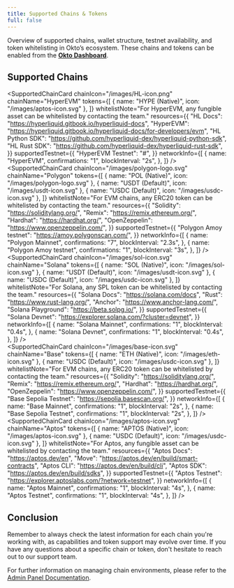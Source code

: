 ```yaml
---
title: Supported Chains & Tokens
full: false
---
```


 Overview of supported chains, wallet structure, testnet availability, and token whitelisting in Okto’s ecosystem. These chains and tokens can be enabled from the [**Okto Dashboard**](https://dashboard.okto.tech/login).


## Supported Chains

<SupportedChainCard
  chainIcon="/images/HL-icon.png"
  chainName="HyperEVM"
  tokens={[
    { name: "HYPE (Native)", icon: "/images/aptos-icon.svg" },
  ]}
  whitelistNote="For HyperEVM, any fungible asset can be whitelisted by contacting the team."
  resources={{
    "HL Docs": "https://hyperliquid.gitbook.io/hyperliquid-docs",
    "HyperEVM": "https://hyperliquid.gitbook.io/hyperliquid-docs/for-developers/evm",
    "HL Python SDK": "https://github.com/hyperliquid-dex/hyperliquid-python-sdk",
    "HL Rust SDK": "https://github.com/hyperliquid-dex/hyperliquid-rust-sdk",
  }}
  supportedTestnet={{
    "HyperEVM Testnet": "#",
  }}
  networkInfo={[
    {
      name: "HyperEVM",
      confirmations: "1",
      blockInterval: "2s",
    },
  ]}
/>
<br/>
<SupportedChainCard
  chainIcon="/images/polygon-logo.svg"
  chainName="Polygon"
  tokens={[
    { name: "POL (Native)", icon: "/images/polygon-logo.svg" },
    { name: "USDT (Default)", icon: "/images/usdt-icon.svg" },
    { name: "USDC (Default)", icon: "/images/usdc-icon.svg" },
  ]}
  whitelistNote="For EVM chains, any ERC20 token can be whitelisted by contacting the team."
  resources={{
    "Solidity": "https://soliditylang.org/",
    "Remix": "https://remix.ethereum.org/",
    "Hardhat": "https://hardhat.org/",
    "OpenZeppelin": "https://www.openzeppelin.com/",
  }}
  supportedTestnet={{
    "Polygon Amoy testnet": "https://amoy.polygonscan.com/",
  }}
  networkInfo={[
    {
      name: "Polygon Mainnet",
      confirmations: "7",
      blockInterval: "2.3s",
    },
    {
      name: "Polygon Amoy testnet",
      confirmations: "1",
      blockInterval: "3s",
    },
  ]}
/>
<br/>
<SupportedChainCard
  chainIcon="/images/sol-icon.svg"
  chainName="Solana"
  tokens={[
    { name: "SOL (Native)", icon: "/images/sol-icon.svg" },
    { name: "USDT (Default)", icon: "/images/usdt-icon.svg" },
    { name: "USDC (Default)", icon: "/images/usdc-icon.svg" },
  ]}
  whitelistNote="For Solana, any SPL token can be whitelisted by contacting the team."
  resources={{
    "Solana Docs": "https://solana.com/docs",
    "Rust": "https://www.rust-lang.org/",
    "Anchor": "https://www.anchor-lang.com/",
    "Solana Playground": "https://beta.solpg.io/",
  }}
  supportedTestnet={{
    "Solana Devnet": "https://explorer.solana.com/?cluster=devnet",
  }}
  networkInfo={[
    {
      name: "Solana Mainnet",
      confirmations: "1",
      blockInterval: "0.4s",
    },
    {
      name: "Solana Devnet",
      confirmations: "1",
      blockInterval: "0.4s",
    },
  ]}
/>
<br/>
<SupportedChainCard
  chainIcon="/images/base-icon.svg"
  chainName="Base"
  tokens={[
    { name: "ETH (Native)", icon: "/images/eth-icon.svg" },
    { name: "USDC (Default)", icon: "/images/usdc-icon.svg" },
  ]}
  whitelistNote="For EVM chains, any ERC20 token can be whitelisted by contacting the team."
  resources={{
    "Solidity": "https://soliditylang.org/",
    "Remix": "https://remix.ethereum.org/",
    "Hardhat": "https://hardhat.org/",
    "OpenZeppelin": "https://www.openzeppelin.com/",
  }}
  supportedTestnet={{
    "Base Sepolia Testnet": "https://sepolia.basescan.org/",
  }}
  networkInfo={[
    {
      name: "Base Mainnet",
      confirmations: "1",
      blockInterval: "2s",
    },
    {
      name: "Base Sepolia Testnet",
      confirmations: "1",
      blockInterval: "2s",
    },
  ]}
/>
<br/>
<SupportedChainCard
  chainIcon="/images/aptos-icon.svg"
  chainName="Aptos"
  tokens={[
    { name: "APTOS (Native)", icon: "/images/aptos-icon.svg" },
    { name: "USDC (Default)", icon: "/images/usdc-icon.svg" },
  ]}
  whitelistNote="For Aptos, any fungible asset can be whitelisted by contacting the team."
  resources={{
    "Aptos Docs": "https://aptos.dev/en",
    "Move": "https://aptos.dev/en/build/smart-contracts",
    "Aptos CLI": "https://aptos.dev/en/build/cli",
    "Aptos SDK": "https://aptos.dev/en/build/sdks",
  }}
  supportedTestnet={{
    "Aptos Testnet": "https://explorer.aptoslabs.com/?network=testnet",
  }}
  networkInfo={[
    {
      name: "Aptos Mainnet",
      confirmations: "1",
      blockInterval: "4s",
    },
    {
      name: "Aptos Testnet",
      confirmations: "1",
      blockInterval: "4s",
    },
  ]}
/>

## Conclusion

Remember to always check the latest information for each chain you're working with, as capabilities and token support may evolve over time. If you have any questions about a specific chain or token, don't hesitate to reach out to our support team.

For further information on managing chain environments, please refer to the [Admin Panel Documentation](/docs/developer-admin-dashboard/overview).
